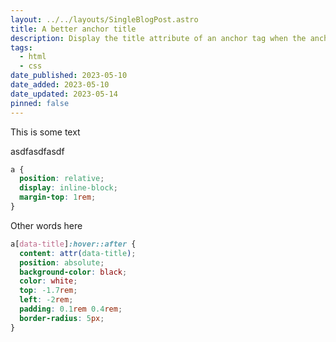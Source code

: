 ```yaml
---
layout: ../../layouts/SingleBlogPost.astro
title: A better anchor title
description: Display the title attribute of an anchor tag when the anchor is hovered.
tags:
  - html
  - css
date_published: 2023-05-10
date_added: 2023-05-10
date_updated: 2023-05-14
pinned: false
---
```


This is some text

asdfasdfasdf

```css
a {
  position: relative;
  display: inline-block;
  margin-top: 1rem;
}
```

Other words here

```css
a[data-title]:hover::after {
  content: attr(data-title);
  position: absolute;
  background-color: black;
  color: white;
  top: -1.7rem;
  left: -2rem;
  padding: 0.1rem 0.4rem;
  border-radius: 5px;
}
```
